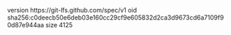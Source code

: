 version https://git-lfs.github.com/spec/v1
oid sha256:c0deecb50e6deb03e160cc29cf9e605832d2ca3d9673cd6a7109f90d87e944aa
size 4125
